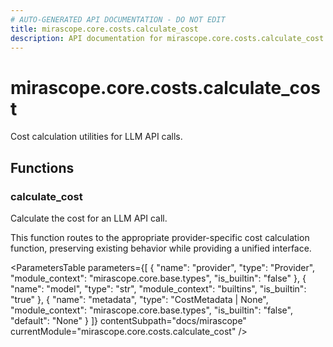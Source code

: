```yaml
---
# AUTO-GENERATED API DOCUMENTATION - DO NOT EDIT
title: mirascope.core.costs.calculate_cost
description: API documentation for mirascope.core.costs.calculate_cost
---
```


# mirascope.core.costs.calculate_cost

<ApiType type="Module" />

Cost calculation utilities for LLM API calls.

## Functions

### calculate_cost

<ApiType type="Function" />

Calculate the cost for an LLM API call.

This function routes to the appropriate provider-specific cost calculation function,
preserving existing behavior while providing a unified interface.

<ParametersTable
  parameters={[
  {
    "name": "provider",
    "type": "Provider",
    "module_context": "mirascope.core.base.types",
    "is_builtin": "false"
  },
  {
    "name": "model",
    "type": "str",
    "module_context": "builtins",
    "is_builtin": "true"
  },
  {
    "name": "metadata",
    "type": "CostMetadata | None",
    "module_context": "mirascope.core.base.types",
    "is_builtin": "false",
    "default": "None"
  }
]}
  contentSubpath="docs/mirascope"
  currentModule="mirascope.core.costs.calculate_cost"
/>

<ReturnType
  type="float | None"
  moduleContext="builtins"
  isBuiltin={true}
  contentSubpath="docs/mirascope"
  currentModule="mirascope.core.costs.calculate_cost"
  description="The calculated cost in USD or None if unable to calculate"
/>



